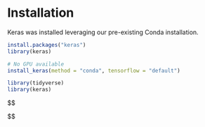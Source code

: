 # Installation

Keras was installed leveraging our pre-existing Conda installation.

```r

install.packages("keras")
library(keras)

# No GPU available
install_keras(method = "conda", tensorflow = "default")

```

```r

library(tidyverse)
library(keras)

```


$$

$$

